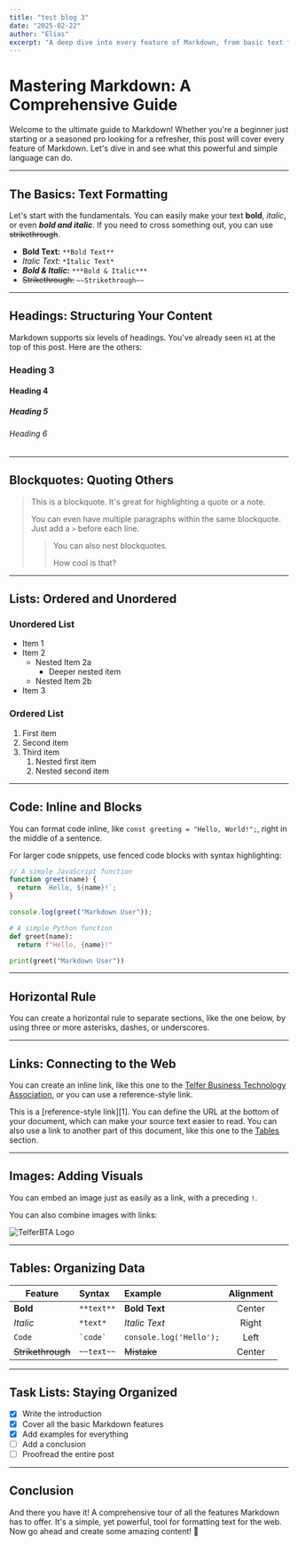 ```yaml
---
title: "test blog 3"
date: "2025-02-22"
author: "Elias"
excerpt: "A deep dive into every feature of Markdown, from basic text formatting to advanced tables and task lists, with plenty of examples."
---
```


# Mastering Markdown: A Comprehensive Guide

Welcome to the ultimate guide to Markdown! Whether you're a beginner just starting or a seasoned pro looking for a refresher, this post will cover every feature of Markdown. Let's dive in and see what this powerful and simple language can do.

---

## The Basics: Text Formatting

Let's start with the fundamentals. You can easily make your text **bold**, _italic_, or even **_bold and italic_**. If you need to cross something out, you can use ~~strikethrough~~.

- **Bold Text:** `**Bold Text**`
- _Italic Text:_ `*Italic Text*`
- **_Bold & Italic:_** `***Bold & Italic***`
- ~~Strikethrough:~~ `~~Strikethrough~~`

---

## Headings: Structuring Your Content

Markdown supports six levels of headings. You've already seen `H1` at the top of this post. Here are the others:

### Heading 3

#### Heading 4

##### Heading 5

###### Heading 6

---

## Blockquotes: Quoting Others

> This is a blockquote. It's great for highlighting a quote or a note.
>
> You can even have multiple paragraphs within the same blockquote. Just add a `>` before each line.
>
> > You can also nest blockquotes.
> >
> > How cool is that?

---

## Lists: Ordered and Unordered

### Unordered List

- Item 1
- Item 2
  - Nested Item 2a
    - Deeper nested item
  - Nested Item 2b
- Item 3

### Ordered List

1. First item
2. Second item
3. Third item
   1. Nested first item
   2. Nested second item

---

## Code: Inline and Blocks

You can format code inline, like `const greeting = "Hello, World!";`, right in the middle of a sentence.

For larger code snippets, use fenced code blocks with syntax highlighting:

```javascript
// A simple JavaScript function
function greet(name) {
  return `Hello, ${name}!`;
}

console.log(greet("Markdown User"));
```

```python
# A simple Python function
def greet(name):
  return f"Hello, {name}!"

print(greet("Markdown User"))
```

---

## Horizontal Rule

You can create a horizontal rule to separate sections, like the one below, by using three or more asterisks, dashes, or underscores.

---

## Links: Connecting to the Web

You can create an inline link, like this one to the [Telfer Business Technology Association](https://www.telferbta.com), or you can use a reference-style link.

This is a [reference-style link][1]. You can define the URL at the bottom of your document, which can make your source text easier to read. You can also use a link to another part of this document, like this one to the [Tables](https://www.google.com/search?q=%23tables-organizing-data) section.

---

## Images: Adding Visuals

You can embed an image just as easily as a link, with a preceding `!`.

You can also combine images with links:

![TelferBTA Logo](https://upload.wikimedia.org/wikipedia/commons/thumb/a/a7/React-icon.svg/512px-React-icon.svg.png)

---

## Tables: Organizing Data

| Feature           | Syntax       | Example                 | Alignment |
| ----------------- | :----------- | :---------------------- | :-------: |
| **Bold**          | `**text**`   | **Bold Text**           |  Center   |
| _Italic_          | `*text*`     | _Italic Text_           |   Right   |
| `Code`            | `` `code` `` | `console.log('Hello');` |   Left    |
| ~~Strikethrough~~ | `~~text~~`   | ~~Mistake~~             |  Center   |

---

## Task Lists: Staying Organized

- [x] Write the introduction
- [x] Cover all the basic Markdown features
- [x] Add examples for everything
- [ ] Add a conclusion
- [ ] Proofread the entire post

---

## Conclusion

And there you have it\! A comprehensive tour of all the features Markdown has to offer. It's a simple, yet powerful, tool for formatting text for the web. Now go ahead and create some amazing content\! 🚀
